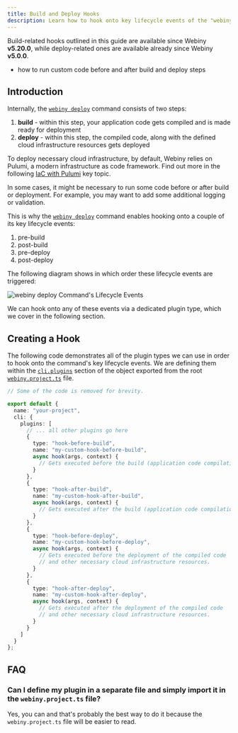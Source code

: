 ```yaml
---
title: Build and Deploy Hooks
description: Learn how to hook onto key lifecycle events of the "webiny deploy" commands.
---
```



<Alert type="info" title="Can I Use This?">

Build-related hooks outlined in this guide are available since Webiny **v5.20.0**, while deploy-related ones are available already since Webiny **v5.0.0**.

</Alert>

<Alert type="success" title="What you’ll learn">

- how to run custom code before and after build and deploy steps

</Alert>

## Introduction

Internally, the [`webiny deploy`](/docs/how-to-guides/deployment/deploy-your-project/) command consists of two steps:

1. **build** - within this step, your application code gets compiled and is made ready for deployment
2. **deploy** - within this step, the compiled code, along with the defined cloud infrastructure resources gets deployed

<Alert type="info">

To deploy necessary cloud infrastructure, by default, Webiny relies on Pulumi, a modern infrastructure as code framework. Find out more in the following [IaC with Pulumi](/docs/key-topics/deployment/iac-with-pulumi) key topic.

</Alert>

In some cases, it might be necessary to run some code before or after build or deployment. For example, you may want to add some additional logging or validation.

This is why the [`webiny deploy`](/docs/how-to-guides/deployment/deploy-your-project/) command enables hooking onto a couple of its key lifecycle events:

1. pre-build
2. post-build
3. pre-deploy
4. post-deploy

The following diagram shows in which order these lifecycle events are triggered:

![webiny deploy Command's Lifecycle Events](./assets/build-and-deploy-hooks/webiny_deploy_phases.png)

We can hook onto any of these events via a dedicated plugin type, which we cover in the following section.

## Creating a Hook

The following code demonstrates all of the plugin types we can use in order to hook onto the command's key lifecycle events. We are defining them within the [`cli.plugins`](https://github.com/webiny/webiny-js/blob/next/packages/cwp-template-aws/template/common/webiny.project.ts#L23) section of the object exported from the root [`webiny.project.ts`](https://github.com/webiny/webiny-js/blob/next/packages/cwp-template-aws/template/common/webiny.project.ts) file.

```ts webiny.project.ts
// Some of the code is removed for brevity.

export default {
  name: "your-project",
  cli: {
    plugins: [
      // ... all other plugins go here
      {
        type: "hook-before-build",
        name: "my-custom-hook-before-build",
        async hook(args, context) {
          // Gets executed before the build (application code compilation) step.
        }
      },
      {
        type: "hook-after-build",
        name: "my-custom-hook-after-build",
        async hook(args, context) {
          // Gets executed after the build (application code compilation) step.
        }
      },
      {
        type: "hook-before-deploy",
        name: "my-custom-hook-before-deploy",
        async hook(args, context) {
          // Gets executed before the deployment of the compiled code
          // and other necessary cloud infrastructure resources.
        }
      },
      {
        type: "hook-after-deploy",
        name: "my-custom-hook-after-deploy",
        async hook(args, context) {
          // Gets executed after the deployment of the compiled code
          // and other necessary cloud infrastructure resources.
        }
      }
    ]
  }
};
```

## FAQ

### Can I define my plugin in a separate file and simply import it in the `webiny.project.ts` file?

Yes, you can and that's probably the best way to do it because the `webiny.project.ts` file will be easier to read.
